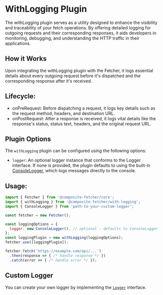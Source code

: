# WithLogging Plugin

The withLogging plugin serves as a utility designed to enhance the visibility and traceability of your fetch operations. By offering detailed logging for outgoing requests and their corresponding responses, it aids developers in monitoring, debugging, and understanding the HTTP traffic in their applications.

## How it Works
Upon integrating the withLogging plugin with the Fetcher, it logs essential details about every outgoing request before it's dispatched and the corresponding response after it's received.

## Lifecycle:
- onPreRequest: Before dispatching a request, it logs key details such as the request method, headers, and destination URL.
- onPostRequest: After a response is received, it logs vital details like the response's status, status text, headers, and the original request URL.

## Plugin Options

The `withLogging` plugin can be configured using the following options:

- `logger`: An optional logger instance that conforms to the Logger interface. If none is provided, the plugin defaults to using the built-in [ConsoleLogger](https://github.com/teofanis/composite-fetcher/blob/db21a060522b21c693f3d2c0fa0ea2453f0e052d/packages/with-logging/src/ConsoleLogger.ts#L6), which logs messages directly to the console.

## Usage:

```js copy
import { Fetcher } from '@composite-fetcher/core';
import { withLogging } from '@composite-fetcher/with-logging';
import { ConsoleLogger } from 'path-to-your-custom-logger';

const fetcher = new Fetcher();

const loggingOptions = {
  logger: new ConsoleLogger(), // optional - defaults to ConsoleLogger
};
const loggingPlugin = new withLogging(loggingOptions);
fetcher.use([loggingPlugin]);

fetcher.fetch('https://example.com/api/...')
  .then(response => { /* handle response */ })
  .catch(error => { /* handle error */ });

```

## Custom Logger

You can create your own logger by implementing the [`Logger`](https://github.com/teofanis/composite-fetcher/blob/db21a060522b21c693f3d2c0fa0ea2453f0e052d/packages/with-logging/src/interfaces/index.ts#L2) interface.
